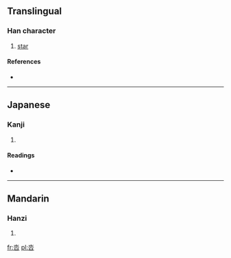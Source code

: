 ==Translingual==

===Han character===
{{Han char|rn=30|rad=口|as=04|sn=7|four=1260<sub>3</sub>|canj=水口 (ER)|ids=⿱[[水]][[口]]}}

# [[star]]

====References====
* {{Han ref|kx=0181.160|dkj=03400|dj=0399.130|hdz=10589.010|uh=5447|ud=21575|bh=CAA6|bd=51878}}

----

==Japanese==

===Kanji===
{{ja-kanji|grade=|rs=口04}}

# {{defn|Japanese|sort=口04}}

====Readings====
* {{ja-readings|on=[[けい]] (kei)|kun=}}

----

==Mandarin==

===Hanzi===
{{cmn-hanzi|pin=[[nà]] ([[na4]]), [[qǐ]] ([[qi3]])|wg=na<sup>4</sup>, ch'i<sup>3</sup>}}

# {{defn|Mandarin|sort=口04}}

[[fr:呇]]
[[pl:呇]]